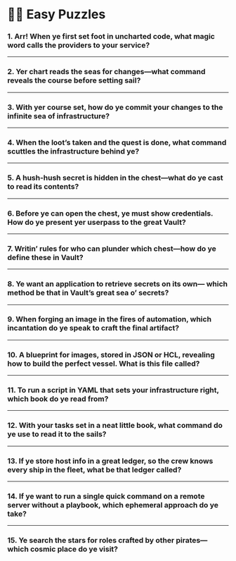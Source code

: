 # 🏴‍☠️ Easy Puzzles

### 1. Arr! When ye first set foot in uncharted code, what magic word calls the providers to your service? 


---

### 2. Yer chart reads the seas for changes—what command reveals the course before setting sail?


---

### 3. With yer course set, how do ye commit your changes to the infinite sea of infrastructure?  


---

### 4. When the loot’s taken and the quest is done, what command scuttles the infrastructure behind ye?  


---

### 5. A hush-hush secret is hidden in the chest—what do ye cast to read its contents?


---

### 6. Before ye can open the chest, ye must show credentials. How do ye present yer userpass to the great Vault?  

---

### 7. Writin’ rules for who can plunder which chest—how do ye define these in Vault?  

---

### 8. Ye want an application to retrieve secrets on its own— which method be that in Vault’s great sea o’ secrets?

---

### 9. When forging an image in the fires of automation, which incantation do ye speak to craft the final artifact? 


---

### 10. A blueprint for images, stored in JSON or HCL, revealing how to build the perfect vessel. What is this file called?

---

### 11. To run a script in YAML that sets your infrastructure right, which book do ye read from?

---

### 12. With your tasks set in a neat little book, what command do ye use to read it to the sails?

---

### 13. If ye store host info in a great ledger, so the crew knows every ship in the fleet, what be that ledger called?

---

### 14. If ye want to run a single quick command on a remote server without a playbook, which ephemeral approach do ye take?

---

### 15. Ye search the stars for roles crafted by other pirates— which cosmic place do ye visit?

